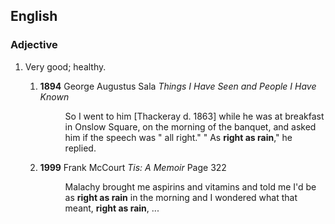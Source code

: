==English==
===Adjective===
{{en-adj|-|}}

#{{colloquial}} Very good; healthy.
## '''1894''' George Augustus Sala ''Things I Have Seen and People I Have Known''
##:So I went to him [Thackeray d. 1863] while he was at breakfast in Onslow Square, on the morning of the banquet, and asked him if the speech was " all right." " As '''right as rain'''," he replied.
## '''1999''' Frank McCourt ''Tis: A Memoir'' Page 322
##:Malachy brought me aspirins and vitamins and told me I'd be as '''right as rain''' in the morning and I wondered what that meant, '''right as rain''', ...